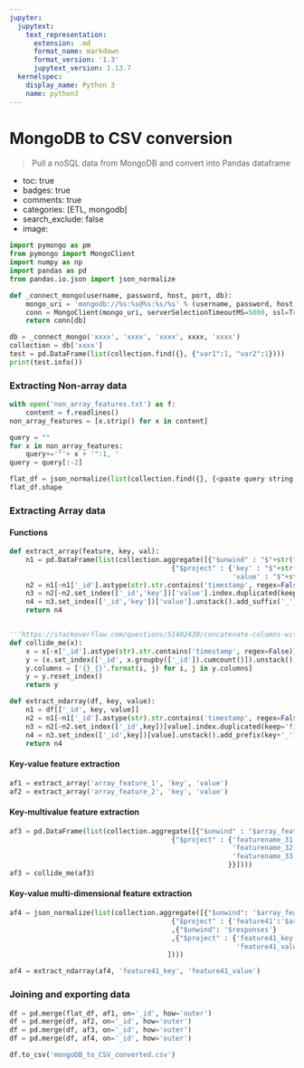 ```yaml
---
jupyter:
  jupytext:
    text_representation:
      extension: .md
      format_name: markdown
      format_version: '1.3'
      jupytext_version: 1.13.7
  kernelspec:
    display_name: Python 3
    name: python3
---
```


<!-- #region id="UvR1fcRkAKLe" -->
# MongoDB to CSV conversion
> Pull a noSQL data from MongoDB and convert into Pandas dataframe

- toc: true
- badges: true
- comments: true
- categories: [ETL, mongodb]
- search_exclude: false
- image:
<!-- #endregion -->

```python id="q8RCznjQKRgx"
import pymongo as pm
from pymongo import MongoClient
import numpy as np
import pandas as pd
from pandas.io.json import json_normalize
```

```python id="OUvfs36iKRg7"
def _connect_mongo(username, password, host, port, db):
    mongo_uri = 'mongodb://%s:%s@%s:%s/%s' % (username, password, host, port, db)
    conn = MongoClient(mongo_uri, serverSelectionTimeoutMS=5000, ssl=True)
    return conn[db] 
```

```python id="4eQeQTAsKRhG"
db = _connect_mongo('xxxx', 'xxxx', 'xxxx', xxxx, 'xxxx')
collection = db['xxxx']
test = pd.DataFrame(list(collection.find({}, {"var1":1, "var2":1})))
print(test.info())
```

<!-- #region id="3SVq3qrsKRhM" -->
### Extracting Non-array data
<!-- #endregion -->

```python id="2LgsctotKRhM"
with open('non_array_features.txt') as f:
    content = f.readlines()
non_array_features = [x.strip() for x in content]
```

```python id="yjJz3iwpKRhR"
query = ""
for x in non_array_features:
    query+='"'+ x + '":1, '
query = query[:-2]
```

```python id="sgZr9uaOKRhY"
flat_df = json_normalize(list(collection.find({}, {<paste query string here without ''>})))
flat_df.shape
```

<!-- #region id="E33nbqQaKRhd" -->
### Extracting Array data
<!-- #endregion -->

<!-- #region id="FdE5hig9KRhf" -->
#### Functions
<!-- #endregion -->

```python id="o1_2SvEjKRhh"
def extract_array(feature, key, val):
    n1 = pd.DataFrame(list(collection.aggregate([{"$unwind" : "$"+str(feature)}, 
                                        {"$project" : {'key' : "$"+str(feature) + "." + key,
                                                       'value' : "$"+str(feature) + "." + val}}])))
    n2 = n1[~n1['_id'].astype(str).str.contains('timestamp', regex=False)]
    n3 = n2[~n2.set_index(['_id','key'])['value'].index.duplicated(keep='first')]
    n4 = n3.set_index(['_id','key'])['value'].unstack().add_suffix('_').reset_index()
    return n4


'''https://stackoverflow.com/questions/51402430/concatenate-columns-with-same-id-pandas-dataframe'''
def collide_me(x):
    x = x[~x['_id'].astype(str).str.contains('timestamp', regex=False)]
    y = (x.set_index(['_id', x.groupby(['_id']).cumcount()]).unstack().sort_index(axis=1, level=1))
    y.columns = ['{}_{}'.format(i, j) for i, j in y.columns]
    y = y.reset_index()
    return y

def extract_ndarray(df, key, value):
    n1 = df[['_id', key, value]]
    n2 = n1[~n1['_id'].astype(str).str.contains('timestamp', regex=False)]
    n3 = n2[~n2.set_index(['_id',key])[value].index.duplicated(keep='first')]
    n4 = n3.set_index(['_id',key])[value].unstack().add_prefix(key+'_').reset_index()
    return n4
```

<!-- #region id="mLoyCKa6KRhn" -->
#### Key-value feature extraction
<!-- #endregion -->

```python id="zVkpet6AKRho"
af1 = extract_array('array_feature_1', 'key', 'value')
af2 = extract_array('array_feature_2', 'key', 'value')
```

<!-- #region id="QT1CkX8xKRhz" -->
#### Key-multivalue feature extraction
<!-- #endregion -->

```python id="fc8XbcapKRh0"
af3 = pd.DataFrame(list(collection.aggregate([{"$unwind" : "$array_feature_3"}, 
                                        {"$project" : {'featurename_31':'$array_feature_3.featurename_31',
                                                       'featurename_32':'$array_feature_3.featurename_32',
                                                       'featurename_33':'$array_feature_3.featurename_33'
                                                      }}])))
af3 = collide_me(af3)
```

<!-- #region id="BWUCCy9NKRh5" -->
#### Key-value multi-dimensional feature extraction
<!-- #endregion -->

```python id="IzhBcbvBKRh6"
af4 = json_normalize(list(collection.aggregate([{"$unwind": '$array_feature_4'},
                                        {"$project" : {'feature41':'$array_feature_4.feature41'}}
                                        ,{"$unwind": '$responses'}
                                        ,{"$project" : {'feature41_key':'$feature41.key',
                                                        'feature41_value':'$feature41.value'}}
                                       ])))

af4 = extract_ndarray(af4, 'feature41_key', 'feature41_value')
```

<!-- #region id="kjWKUXeIKRiB" -->
### Joining and exporting data
<!-- #endregion -->

```python id="n8r_jo3-KRiB"
df = pd.merge(flat_df, af1, on='_id', how='outer')
df = pd.merge(df, af2, on='_id', how='outer')
df = pd.merge(df, af3, on='_id', how='outer')
df = pd.merge(df, af4, on='_id', how='outer')
```

```python id="G9AnhO5SKRiG"
df.to_csv('mongoDB_to_CSV_converted.csv')
```
